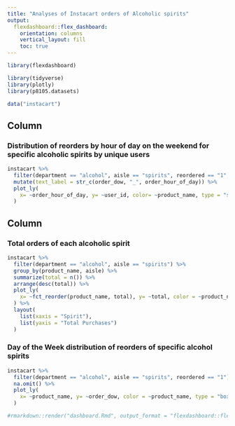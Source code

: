 ```yaml
---
title: "Analyses of Instacart orders of Alcoholic spirits"
output: 
  flexdashboard::flex_dashboard:
    orientation: columns
    vertical_layout: fill
    toc: true
---
```


```r
library(flexdashboard)

library(tidyverse)
library(plotly)
library(p8105.datasets)
```


```r
data("instacart")

```

Column {data-width=650}
-----------------------------------------------------------------------

### Distribution of reorders by hour of day on the weekend for specific alcoholic spirits by unique users

```r
instacart %>%
  filter(department == "alcohol", aisle == "spirits", reordered == "1", order_dow %in% c("4","5","6")) %>%
  mutate(text_label = str_c(order_dow, "_", order_hour_of_day)) %>%
  plot_ly(
    x= ~order_hour_of_day, y= ~user_id, color= ~product_name, type = "scatter", text = ~text_label, mode = "markers", colors = "viridis"
  )
```

Column {data-width=350}
-----------------------------------------------------------------------

### Total orders of each alcoholic spirit

```r
instacart %>%
  filter(department == "alcohol", aisle == "spirits") %>%
  group_by(product_name, aisle) %>%
  summarize(total = n()) %>%
  arrange(desc(total)) %>%
  plot_ly(
    x= ~fct_reorder(product_name, total), y= ~total, color = ~product_name, type = "bar", colors = "viridis"
  ) %>%
  layout(
    list(xaxis = "Spirit"),
    list(yaxis = "Total Purchases")
  )
```

### Day of the Week distribution of reorders of specific alcohol spirits

```r
instacart %>% 
  filter(department == "alcohol", aisle == "spirits", reordered == "1") %>%
  na.omit() %>%
  plot_ly(
    x= ~product_name, y= ~order_dow, color = ~product_name, type = "box",colors = "viridis"
  )
```


```r
#rmarkdown::render("dashboard.Rmd", output_format = "flexdashboard::flex_dashboard")
```

